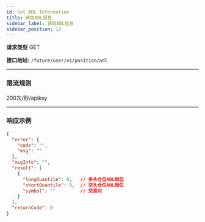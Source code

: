 ```yaml
---
id: Get ADL Information
title: 获取ADL信息
sidebar_label: 获取ADL信息
sidebar_position: 13
---
```


**请求类型** GET

**接口地址:** `/future/user/v1/position/adl`

---

### 限流规则

200次/秒/apikey

---

### 响应示例

```json title="Response"
{
  "error": {
    "code": "",
    "msg": ""
  },
  "msgInfo": "",
  "result": [
    {
      "longQuantile": 0,   // 多头仓位ADL档位
      "shortQuantile": 0,  // 空头仓位ADL档位
      "symbol": ""         // 交易对
    }
  ],
  "returnCode": 0
}

